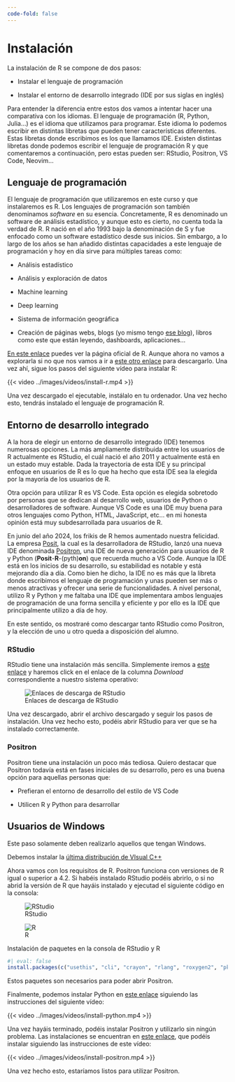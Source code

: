 ```yaml
---
code-fold: false
---
```


# Instalación

La instalación de R se compone de dos pasos:

-   Instalar el lenguaje de programación

-   Instalar el entorno de desarrollo integrado (IDE por sus siglas en inglés)

Para entender la diferencia entre estos dos vamos a intentar hacer una comparativa con los idiomas. El lenguaje de programación (R, Python, Julia...) es el idioma que utilizamos para programar. Este idioma lo podemos escribir en distintas libretas que pueden tener características diferentes. Estas libretas donde escribimos es los que llamamos IDE. Existen distintas libretas donde podemos escribir el lenguaje de programación R y que comentaremos a continuación, pero estas pueden ser: RStudio, Positron, VS Code, Neovim...

## Lenguaje de programación

El lenguaje de programación que utilizaremos en este curso y que instalaremos es R. Los lenguajes de programación son también denominamos *software* en su esencia. Concretamente, R es denominado un software de análisis estadístico, y aunque esto es cierto, no cuenta toda la verdad de R. R nació en el año 1993 bajo la denominación de S y fue enfocado como un software estadístico desde sus inicios. Sin embargo, a lo largo de los años se han añadido distintas capacidades a este lenguaje de programación y hoy en día sirve para múltiples tareas como:

-   Análisis estadístico

-   Análisis y exploración de datos

-   Machine learning

-   Deep learning

-   Sistema de información geográfica

-   Creación de páginas webs, blogs (yo mismo tengo [ese blog](https://adrian-cidre.com/){target="_blank"}), libros como este que están leyendo, dashboards, aplicaciones...

[En este enlace](https://www.r-project.org/){target="_blank"} puedes ver la página oficial de R. Aunque ahora no vamos a explorarla si no que nos vamos a ir a [este otro enlace](https://cran.rstudio.com/){target="_blank"} para descargarlo. Una vez ahí, sigue los pasos del siguiente vídeo para instalar R:

{{< video ../images/videos/install-r.mp4 >}}

Una vez descargado el ejecutable, instálalo en tu ordenador. Una vez hecho esto, tendrás instalado el lenguaje de programación R.

## Entorno de desarrollo integrado

A la hora de elegir un entorno de desarrollo integrado (IDE) tenemos numerosas opciones. La más ampliamente distribuida entre los usuarios de R actualmente es RStudio, el cuál nació el año 2011 y actualmente está en un estado muy estable. Dada la trayectoria de esta IDE y su principal enfoque en usuarios de R es lo que ha hecho que esta IDE sea la elegida por la mayoría de los usuarios de R.

Otra opción para utilizar R es VS Code. Esta opción es elegida sobretodo por personas que se dedican al desarrollo web, usuarios de Python o desarrolladores de software. Aunque VS Code es una IDE muy buena para otros lenguajes como Python, HTML, JavaScript, etc... en mi honesta opinión está muy subdesarrollada para usuarios de R.

En junio del año 2024, los frikis de R hemos aumentado nuestra felicidad. La empresa [Posit](https://posit.co/){target="_blank"}, la cual es la desarrolladora de RStudio, lanzó una nueva IDE denominada [Positron](https://github.com/posit-dev/positron){target="_blank"}, una IDE de nueva generación para usuarios de R y Python (**Posit**-**R**-(pyth)**on**) que recuerda mucho a VS Code. Aunque la IDE está en los inicios de su desarrollo, su estabilidad es notable y está mejorando día a día. Como bien he dicho, la IDE no es más que la libreta donde escribimos el lenguaje de programación y unas pueden ser más o menos atractivas y ofrecer una serie de funcionalidades. A nivel personal, utilizo R y Python y me faltaba una IDE que implementara ambos lenguajes de programación de una forma sencilla y eficiente y por ello es la IDE que principalmente utilizo a día de hoy.

En este sentido, os mostraré como descargar tanto RStudio como Positron, y la elección de uno u otro queda a disposición del alumno.

### RStudio

RStudio tiene una instalación más sencilla. Simplemente iremos a [este enlace](https://posit.co/download/rstudio-desktop/){target="_blank"} y haremos click en el enlace de la columna *Download* correspondiente a nuestro sistema operativo:

![Enlaces de descarga de RStudio](/images/download-rstudio.png){#fig-download-rstudio fig-align="center"}

Una vez descargado, abrir el archivo descargado y seguir los pasos de instalación. Una vez hecho esto, podéis abrir RStudio para ver que se ha instalado correctamente.

### Positron

Positron tiene una instalación un poco más tediosa. Quiero destacar que Positron todavía está en fases iniciales de su desarrollo, pero es una buena opción para aquellas personas que:

-   Prefieran el entorno de desarrollo del estilo de VS Code

-   Utilicen R y Python para desarrollar

::: callout-important
## Usuarios de Windows

Este paso solamente deben realizarlo aquellos que tengan Windows.

Debemos instalar la [última distribución de VIsual C++](https://learn.microsoft.com/en-us/cpp/windows/latest-supported-vc-redist?view=msvc-170#latest-microsoft-visual-c-redistributable-version){target="_blank"}
:::

Ahora vamos con los requisitos de R. Positron funciona con versiones de R igual o superior a 4.2. Si habéis instalado RStudio podéis abrirlo, o si no abrid la versión de R que hayáis instalado y ejecutad el siguiente código en la consola:

::: {#fig-console layout-ncol="2"}
![RStudio](/images/console-rstudio.png){#fig-console-rstudio fig-align="center"}

![R](/images/console-r.png){#fig-console-r fig-align="center"}

Instalación de paquetes en la consola de RStudio y R
:::

```r
#| eval: false
install.packages(c("usethis", "cli", "crayon", "rlang", "roxygen2", "pkgload"))
```

Estos paquetes son necesarios para poder abrir Positron.

Finalmente, podemos instalar Python en [este enlace](https://www.python.org/downloads/){target="_blank"} siguiendo las instrucciones del siguiente vídeo:

{{< video ../images/videos/install-python.mp4 >}}

Una vez hayáis terminado, podéis instalar Positron y utilizarlo sin ningún problema. Las instalaciones se encuentran en [este enlace](https://github.com/posit-dev/positron/releases){target="_blank"}, que podéis instalar siguiendo las instrucciones de este vídeo:

{{< video ../images/videos/install-positron.mp4 >}}

Una vez hecho esto, estaríamos listos para utilizar Positron.
